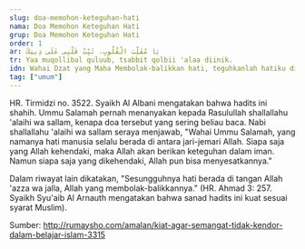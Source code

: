 ```yaml
---
slug: doa-memohon-keteguhan-hati
nama: Doa Memohon Keteguhan Hati
grup: Doa Memohon Keteguhan Hati
order: 1
ar: يَا مُقَلِّبَ الْقُلُوبِ، ثَبِّتْ قَلْبِى عَلَى دِينِكَ
tr: Yaa muqollibal quluub, tsabbit qolbii 'alaa diinik.
idn: Wahai Dzat yang Maha Membolak-balikkan hati, teguhkanlah hatiku di atas agama-Mu.
tag: ["umum"]
---
```


HR. Tirmidzi no. 3522. Syaikh Al Albani mengatakan bahwa hadits ini shahih.
Ummu Salamah pernah menanyakan kepada Rasulullah shallallahu 'alaihi wa sallam, kenapa doa tersebut yang sering beliau baca. Nabi shallallahu 'alaihi wa sallam seraya menjawab, "Wahai Ummu Salamah, yang namanya hati manusia selalu berada di antara jari-jemari Allah. Siapa saja yang Allah kehendaki, maka Allah akan berikan keteguhan dalam iman. Namun siapa saja yang dikehendaki, Allah pun bisa menyesatkannya."

Dalam riwayat lain dikatakan, "Sesungguhnya hati berada di tangan Allah 'azza wa jalla, Allah yang membolak-balikkannya." (HR. Ahmad 3: 257. Syaikh Syu'aib Al Arnauth mengatakan bahwa sanad hadits ini kuat sesuai syarat Muslim).


Sumber: http://rumaysho.com/amalan/kiat-agar-semangat-tidak-kendor-dalam-belajar-islam-3315
